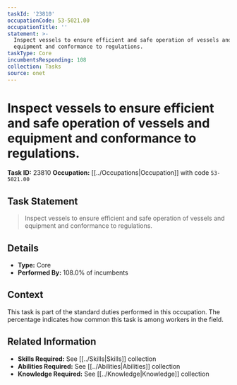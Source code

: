 ```yaml
---
taskId: '23810'
occupationCode: 53-5021.00
occupationTitle: ''
statement: >-
  Inspect vessels to ensure efficient and safe operation of vessels and
  equipment and conformance to regulations.
taskType: Core
incumbentsResponding: 108
collection: Tasks
source: onet
---
```

# Inspect vessels to ensure efficient and safe operation of vessels and equipment and conformance to regulations.

**Task ID:** 23810
**Occupation:** [[../Occupations|Occupation]] with code `53-5021.00`

## Task Statement

> Inspect vessels to ensure efficient and safe operation of vessels and equipment and conformance to regulations.

## Details

- **Type:** Core
- **Performed By:** 108.0% of incumbents

## Context

This task is part of the standard duties performed in this occupation. The percentage indicates how common this task is among workers in the field.

## Related Information

- **Skills Required:** See [[../Skills|Skills]] collection
- **Abilities Required:** See [[../Abilities|Abilities]] collection
- **Knowledge Required:** See [[../Knowledge|Knowledge]] collection
